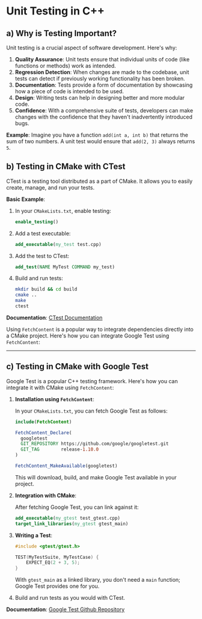 # Unit Testing in C++

## a) Why is Testing Important?

Unit testing is a crucial aspect of software development. Here's why:

1. **Quality Assurance**: Unit tests ensure that individual units of code (like functions or methods) work as intended.
2. **Regression Detection**: When changes are made to the codebase, unit tests can detect if previously working functionality has been broken.
3. **Documentation**: Tests provide a form of documentation by showcasing how a piece of code is intended to be used.
4. **Design**: Writing tests can help in designing better and more modular code.
5. **Confidence**: With a comprehensive suite of tests, developers can make changes with the confidence that they haven't inadvertently introduced bugs.

**Example**:
Imagine you have a function `add(int a, int b)` that returns the sum of two numbers. A unit test would ensure that `add(2, 3)` always returns `5`.

## b) Testing in CMake with CTest

CTest is a testing tool distributed as a part of CMake. It allows you to easily create, manage, and run your tests.

**Basic Example**:

1. In your `CMakeLists.txt`, enable testing:
   ```cmake
   enable_testing()
   ```

2. Add a test executable:
   ```cmake
   add_executable(my_test test.cpp)
   ```

3. Add the test to CTest:
   ```cmake
   add_test(NAME MyTest COMMAND my_test)
   ```

4. Build and run tests:
   ```bash
   mkdir build && cd build
   cmake ..
   make
   ctest
   ```

**Documentation**: [CTest Documentation](https://cmake.org/cmake/help/latest/manual/ctest.1.html)

Using `FetchContent` is a popular way to integrate dependencies directly into a CMake project. Here's how you can integrate Google Test using `FetchContent`:

---

## c) Testing in CMake with Google Test

Google Test is a popular C++ testing framework. Here's how you can integrate it with CMake using `FetchContent`:

1. **Installation using `FetchContent`**:

   In your `CMakeLists.txt`, you can fetch Google Test as follows:

   ```cmake
   include(FetchContent)

   FetchContent_Declare(
     googletest
     GIT_REPOSITORY https://github.com/google/googletest.git
     GIT_TAG        release-1.10.0
   )

   FetchContent_MakeAvailable(googletest)
   ```

   This will download, build, and make Google Test available in your project.

2. **Integration with CMake**:

   After fetching Google Test, you can link against it:

   ```cmake
   add_executable(my_gtest test_gtest.cpp)
   target_link_libraries(my_gtest gtest_main)
   ```

3. **Writing a Test**:

   ```cpp
   #include <gtest/gtest.h>

   TEST(MyTestSuite, MyTestCase) {
       EXPECT_EQ(2 + 3, 5);
   }
   ```

   With `gtest_main` as a linked library, you don't need a `main` function; Google Test provides one for you.

4. Build and run tests as you would with CTest.

**Documentation**: [Google Test Github Repository](https://github.com/google/googletest) 